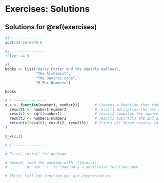# Exercises: Solutions

## Solutions for \@ref(exercises)

```r
#1 ---------------
sqrt(25-16)+2*8-6

#2 ---------------
"Five" == 5

#3 ---------------
books <- list("Harry Potter and the Deathly Hallows",
              "The Alchemist",
              "The Davinci Code",
              "R For Dummies")

books

# 4 ---------------
x_x <- function(number1, number2){       # Creates a function that takes 2 arguments
  result1 <- number1*number2             # result1 multiplies the two arguments
  result2 <- sqrt(number1)               # result2 computes the squareroot of the 1st argument
  result3 <- number1-number2             # result3 subtracts the 2nd argument from the 1st
  return(c(result1, result2, result3))   # Prints all three results into the console
} 

x_x(2,3)

# 5 ---------------

# First, install the package.

# Second, load the package with 'library()'
#         or use '::' to load only a particular function once.

# Third, call the function you are interested in.

```
